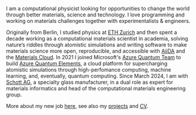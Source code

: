 I am a computational physicist looking for opportunities to change the world through better materials, science and technology.
I love programming and working on materials challenges together with experimentalists & engineers.

Originally from Berlin, I studied physics at [ETH Zurich](https://ethz.ch/en.html) and then spent a decade working as a computational materials scientist in academia, solving nature’s riddles through atomistic simulations and writing software to make materials science more open, reproducible, and accessible with [AiiDA](https://www.aiida.net/) and the [Materials Cloud](https://www.materialscloud.org/).
In 2021 I joined Microsoft's [Azure Quantum Team](https://azure.microsoft.com/en-us/services/quantum/) to build [Azure Quantum Elements](https://quantum.microsoft.com/en-us/our-story/quantum-elements-overview), a cloud platform for supercharging atomistic simulations through high-perfomance computing, machine learning, and, eventually, quantum computing. 
Since March 2024, I am with [Schott AG](https://www.schott.com/), a specialty glass manufacturer, in a dual role as expert for materials informatics and head of the computational materials engineering group.

More about my new job [here](https://www.linkedin.com/feed/update/urn:li:activity:7168641640562212865/), see also my [projects](/projects) and [CV](https://drive.google.com/file/d/1pHJydcaijzC3NMDQpE_3Hh9zSorglciV/view?usp=sharing).